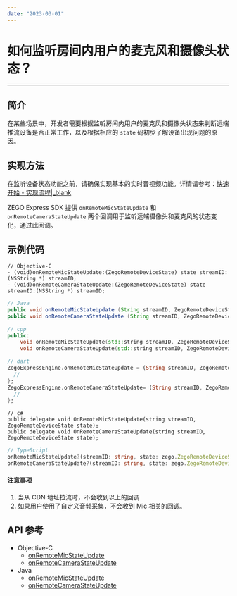 ```yaml
---
date: "2023-03-01"
---
```

# 如何监听房间内用户的麦克风和摄像头状态？

- - -

## 简介
在某些场景中，开发者需要根据监听房间内用户的麦克风和摄像头状态来判断远端推流设备是否正常工作，以及根据相应的 `state` 码初步了解设备出现问题的原因。

## 实现方法

<div class="mk-warning">

在监听设备状态功能之前，请确保实现基本的实时音视频功能。详情请参考：[快速开始 - 实现流程\|_blank](#7627)  
</div>

ZEGO Express SDK 提供 `onRemoteMicStateUpdate` 和 `onRemoteCameraStateUpdate` 两个回调用于监听远端摄像头和麦克风的状态变化，通过此回调。

## 示例代码
```objc
// Objective-C
- (void)onRemoteMicStateUpdate:(ZegoRemoteDeviceState) state streamID:(NSString *) streamID;
- (void)onRemoteCameraStateUpdate:(ZegoRemoteDeviceState) state streamID:(NSString *) streamID;
```

```java
// Java
public void onRemoteMicStateUpdate (String streamID, ZegoRemoteDeviceState state);
public void onRemoteCameraStateUpdate (String streamID, ZegoRemoteDeviceState state);
```

```cpp
// cpp
public:
    void onRemoteMicStateUpdate(std::string streamID, ZegoRemoteDeviceState state) override;
    void onRemoteCameraStateUpdate(std::string streamID, ZegoRemoteDeviceState state) override;
```

```dart
// dart
ZegoExpressEngine.onRemoteMicStateUpdate = (String streamID, ZegoRemoteDeviceState state) {
  // 
};
ZegoExpressEngine.onRemoteCameraStateUpdate= (String streamID, ZegoRemoteDeviceState state) {
  // 
};
```

```
// c#
public delegate void OnRemoteMicStateUpdate(string streamID, ZegoRemoteDeviceState state);
public delegate void OnRemoteCameraStateUpdate(string streamID, ZegoRemoteDeviceState state);
```

```TypeScript
// TypeScript
onRemoteMicStateUpdate?(streamID: string, state: zego.ZegoRemoteDeviceState): void
onRemoteCameraStateUpdate?(streamID: string, state: zego.ZegoRemoteDeviceState): void
```

#### 注意事项
<div class="mk-warning">

1. 当从 CDN 地址拉流时，不会收到以上的回调
2. 如果用户使用了自定义音频采集，不会收到 Mic 相关的回调。
</div>




## API 参考
- Objective-C
    - [onRemoteMicStateUpdate](https://doc-zh.zego.im/article/api?doc=Express_Video_SDK_API~ObjectiveC~protocol~zego-event-handler#on-remote-mic-state-update-stream-id)
    - [onRemoteCameraStateUpdate](https://doc-zh.zego.im/article/api?doc=Express_Video_SDK_API~ObjectiveC~protocol~zego-event-handler#on-remote-camera-state-update-stream-id)
- Java
    - [onRemoteMicStateUpdate](https://doc-zh.zego.im/article/api?doc=Express_Video_SDK_API~Java~class~im-zego-zegoexpress-callback-i-zego-event-handler#on-remote-mic-state-update)
    - [onRemoteCameraStateUpdate](https://doc-zh.zego.im/article/api?doc=Express_Video_SDK_API~Java~class~im-zego-zegoexpress-callback-i-zego-event-handler#on-remote-camera-state-update)
